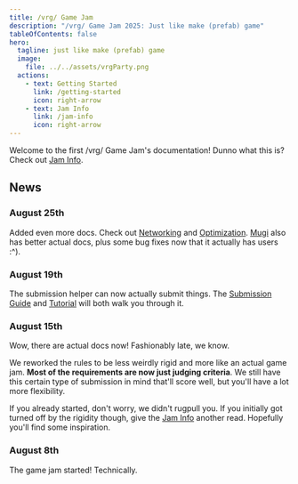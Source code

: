 ```yaml
---
title: /vrg/ Game Jam
description: "/vrg/ Game Jam 2025: Just like make (prefab) game"
tableOfContents: false
hero:
  tagline: just like make (prefab) game
  image:
    file: ../../assets/vrgParty.png
  actions:
    - text: Getting Started
      link: /getting-started
      icon: right-arrow
    - text: Jam Info
      link: /jam-info
      icon: right-arrow
---
```


Welcome to the first /vrg/ Game Jam's documentation! Dunno what this is? Check out [Jam Info](/jam-info).

## News

### August 25th

Added even more docs. Check out [Networking](/guides/networking) and [Optimization](/guides/optimization). [Mugi](/mugi) also has better actual docs, plus some bug fixes now that it actually has users :^).

### August 19th

The submission helper can now actually submit things. The [Submission Guide](/guides/jam-submission) and [Tutorial](/guides/tutorial) will both walk you through it.

### August 15th

Wow, there are actual docs now! Fashionably late, we know.

We reworked the rules to be less weirdly rigid and more like an actual game jam. **Most of the requirements are now just judging criteria**. We still have this certain type of submission in mind that'll score well, but you'll have a lot more flexibility.

If you already started, don't worry, we didn't rugpull you. If you initially got turned off by the rigidity though, give the [Jam Info](/jam-info) another read. Hopefully you'll find some inspiration.

### August 8th

The game jam started! Technically.

